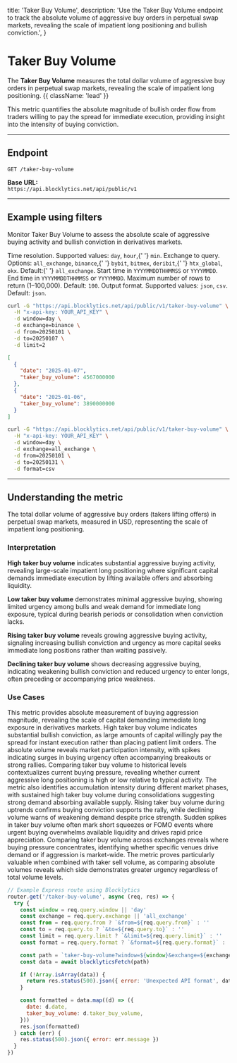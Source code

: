   title: 'Taker Buy Volume',
  description:
    'Use the Taker Buy Volume endpoint to track the absolute volume of aggressive buy orders in perpetual swap markets, revealing the scale of impatient long positioning and bullish conviction.',
}

# Taker Buy Volume

The **Taker Buy Volume** measures the total dollar volume of aggressive buy orders in perpetual swap markets, revealing the scale of impatient long positioning. {{ className: 'lead' }}

This metric quantifies the absolute magnitude of bullish order flow from traders willing to pay the spread for immediate execution, providing insight into the intensity of buying conviction.

---

## Endpoint

`GET /taker-buy-volume`

**Base URL:**  
`https://api.blocklytics.net/api/public/v1`

---

## Example using filters

<Row>
  <Col>

Monitor Taker Buy Volume to assess the absolute scale of aggressive buying activity and bullish conviction in derivatives markets.

<Properties>
  <Property name="window" type="string">
    Time resolution. Supported values: <code>day</code>, <code>hour</code>,{' '}
    <code>min</code>.
  </Property>
  <Property name="exchange" type="string">
    Exchange to query. Options: <code>all_exchange</code>, <code>binance</code>,{' '}
    <code>bybit</code>, <code>bitmex</code>, <code>deribit</code>,{' '}
    <code>htx_global</code>, <code>okx</code>. Default:{' '}
    <code>all_exchange</code>.
  </Property>
  <Property name="from" type="string">
    Start time in <code>YYYYMMDDTHHMMSS</code> or <code>YYYYMMDD</code>.
  </Property>
  <Property name="to" type="string">
    End time in <code>YYYYMMDDTHHMMSS</code> or <code>YYYYMMDD</code>.
  </Property>
  <Property name="limit" type="integer">
    Maximum number of rows to return (1–100,000). Default: <code>100</code>.
  </Property>
  <Property name="format" type="string">
    Output format. Supported values: <code>json</code>, <code>csv</code>.
    Default: <code>json</code>.
  </Property>
</Properties>

  </Col>
  <Col>

```bash {title="Requesting Taker Buy Volume data"}
curl -G "https://api.blocklytics.net/api/public/v1/taker-buy-volume" \
  -H "x-api-key: YOUR_API_KEY" \
  -d window=day \
  -d exchange=binance \
  -d from=20250101 \
  -d to=20250107 \
  -d limit=2
```

```json {title="Sample JSON response"}
[
  {
    "date": "2025-01-07",
    "taker_buy_volume": 4567000000
  },
  {
    "date": "2025-01-06",
    "taker_buy_volume": 3890000000
  }
]
```

```bash {title="Exporting as CSV"}
curl -G "https://api.blocklytics.net/api/public/v1/taker-buy-volume" \
  -H "x-api-key: YOUR_API_KEY" \
  -d window=day \
  -d exchange=all_exchange \
  -d from=20250101 \
  -d to=20250131 \
  -d format=csv
```

  </Col>
</Row>

---

## Understanding the metric

<Row>
  <Col>

<Properties>
  <Property name="taker_buy_volume" type="number">
    The total dollar volume of aggressive buy orders (takers lifting offers) in
    perpetual swap markets, measured in USD, representing the scale of impatient
    long positioning.
  </Property>
</Properties>

### Interpretation

**High taker buy volume** indicates substantial aggressive buying activity, revealing large-scale impatient long positioning where significant capital demands immediate execution by lifting available offers and absorbing liquidity.

**Low taker buy volume** demonstrates minimal aggressive buying, showing limited urgency among bulls and weak demand for immediate long exposure, typical during bearish periods or consolidation when conviction lacks.

**Rising taker buy volume** reveals growing aggressive buying activity, signaling increasing bullish conviction and urgency as more capital seeks immediate long positions rather than waiting passively.

**Declining taker buy volume** shows decreasing aggressive buying, indicating weakening bullish conviction and reduced urgency to enter longs, often preceding or accompanying price weakness.

### Use Cases

This metric provides absolute measurement of buying aggression magnitude, revealing the scale of capital demanding immediate long exposure in derivatives markets. High taker buy volume indicates substantial bullish conviction, as large amounts of capital willingly pay the spread for instant execution rather than placing patient limit orders. The absolute volume reveals market participation intensity, with spikes indicating surges in buying urgency often accompanying breakouts or strong rallies. Comparing taker buy volume to historical levels contextualizes current buying pressure, revealing whether current aggressive long positioning is high or low relative to typical activity. The metric also identifies accumulation intensity during different market phases, with sustained high taker buy volume during consolidations suggesting strong demand absorbing available supply. Rising taker buy volume during uptrends confirms buying conviction supports the rally, while declining volume warns of weakening demand despite price strength. Sudden spikes in taker buy volume often mark short squeezes or FOMO events where urgent buying overwhelms available liquidity and drives rapid price appreciation. Comparing taker buy volume across exchanges reveals where buying pressure concentrates, identifying whether specific venues drive demand or if aggression is market-wide. The metric proves particularly valuable when combined with taker sell volume, as comparing absolute volumes reveals which side demonstrates greater urgency regardless of total volume levels.

  </Col>
  <Col>

```js {title="Node.js (Express) example"}
// Example Express route using Blocklytics
router.get('/taker-buy-volume', async (req, res) => {
  try {
    const window = req.query.window || 'day'
    const exchange = req.query.exchange || 'all_exchange'
    const from = req.query.from ? `&from=${req.query.from}` : ''
    const to = req.query.to ? `&to=${req.query.to}` : ''
    const limit = req.query.limit ? `&limit=${req.query.limit}` : ''
    const format = req.query.format ? `&format=${req.query.format}` : ''

    const path = `taker-buy-volume?window=${window}&exchange=${exchange}${from}${to}${limit}${format}`
    const data = await blocklyticsFetch(path)

    if (!Array.isArray(data)) {
      return res.status(500).json({ error: 'Unexpected API format', data })
    }

    const formatted = data.map((d) => ({
      date: d.date,
      taker_buy_volume: d.taker_buy_volume,
    }))
    res.json(formatted)
  } catch (err) {
    res.status(500).json({ error: err.message })
  }
})
```

  </Col>
</Row>

